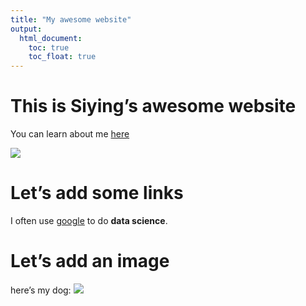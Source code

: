 ```yaml
---
title: "My awesome website"
output: 
  html_document:
    toc: true
    toc_float: true
---
```


# This is Siying's awesome website

You can learn about me [here](about.html)

![](https://media.giphy.com/media/drXGoW1iudhKw/giphy.gif)

# Let's add some links

I often use [google](https://www.google.com) to do **data science**. 


# Let's add an image 

here's my dog: 
![](images/IMG_3372.JPG) 


